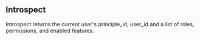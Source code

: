 ## Introspect

Introspect returns the current user's principle_id, user_id and a list of roles, permissions, and enabled features.